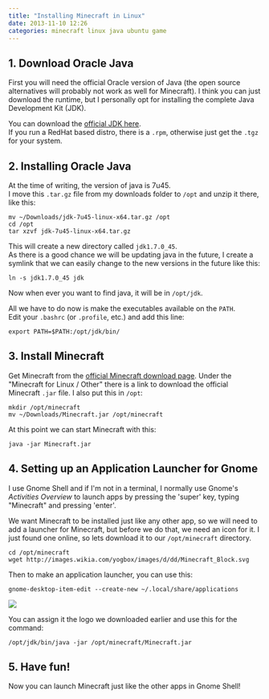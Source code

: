 ```yaml
---
title: "Installing Minecraft in Linux"
date: 2013-11-10 12:26
categories: minecraft linux java ubuntu game
---
```



## 1. Download Oracle Java

First you will need the official Oracle version of Java (the open source
alternatives will probably not work as well for Minecraft). I think you can
just download the runtime, but I personally opt for installing the complete
Java Development Kit (JDK).

You can download the [official JDK here](http://www.oracle.com/technetwork/java/javase/downloads/jdk7-downloads-1880260.html).  
If you run a RedHat based distro, there is a `.rpm`, otherwise just get the
`.tgz` for your system.

## 2. Installing Oracle Java

At the time of writing, the version of java is 7u45.  
I move this `.tar.gz` file from my downloads folder to `/opt` and unzip it
there, like this:

```
mv ~/Downloads/jdk-7u45-linux-x64.tar.gz /opt
cd /opt
tar xzvf jdk-7u45-linux-x64.tar.gz
```

This will create a new directory called `jdk1.7.0_45`.  
As there is a good chance we will be updating java in the future, I create a
symlink that we can easily change to the new versions in the future like this:

```
ln -s jdk1.7.0_45 jdk
```

Now when ever you want to find java, it will be in `/opt/jdk`.

All we have to do now is make the executables available on the `PATH`.  
Edit your `.bashrc` (or `.profile`, etc.) and add this line:

```
export PATH=$PATH:/opt/jdk/bin/
```

## 3. Install Minecraft

Get Minecraft from the [official Minecraft download page](https://minecraft.net/download).
Under the "Minecraft for Linux / Other" there is a link to download the
official Minecraft `.jar` file. I also put this in `/opt`:

```
mkdir /opt/minecraft
mv ~/Downloads/Minecraft.jar /opt/minecraft
```

At this point we can start Minecraft with this:

```
java -jar Minecraft.jar
```

## 4. Setting up an Application Launcher for Gnome

I use Gnome Shell and if I'm not in a terminal, I normally use Gnome's
_Activities Overview_ to launch apps by pressing the 'super' key, typing
"Minecraft" and pressing 'enter'.

We want Minecraft to be installed just like any other app, so we will need to
add a launcher for Minecraft, but before we do that, we need an icon for it.
I just found one online, so lets download it to our `/opt/minecraft` directory.

```
cd /opt/minecraft
wget http://images.wikia.com/yogbox/images/d/dd/Minecraft_Block.svg
```

Then to make an application launcher, you can use this:

```
gnome-desktop-item-edit --create-new ~/.local/share/applications
```

<Img originalAspectRatio src="blog/v2zcs03jldb0milxeom1.jpg" />

You can assign it the logo we downloaded earlier and use this for the command:

```
/opt/jdk/bin/java -jar /opt/minecraft/Minecraft.jar
```

## 5. Have fun!

Now you can launch Minecraft just like the other apps in Gnome Shell!
